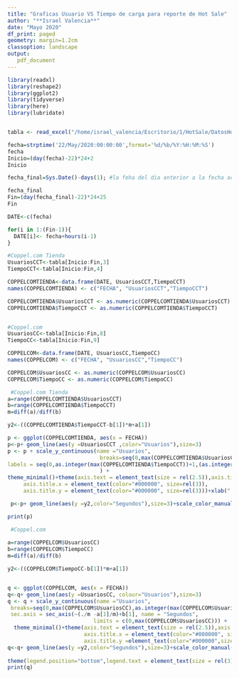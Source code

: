 ```yaml
---
title: "Graficas Usuario VS Tiempo de carga para reporte de Hot Sale"
author: "**Israel Valencia**"
date: "Mayo 2020"
df_print: paged
geometry: margin=1.2cm
classoption: landscape
output: 
   pdf_document
---
```


```r
library(readxl)
library(reshape2)
library(ggplot2)
library(tidyverse)
library(here)
library(lubridate)


tabla <- read_excel("/home/israel_valencia/Escritorio/1/HotSale/DatosHotsale.xlsx",3) #Lee la hoja 3 del excel

fecha=strptime('22/May/2020:00:00:00',format='%d/%b/%Y:%H:%M:%S')
fecha
Inicio=(day(fecha)-22)*24+2
Inicio

fecha_final=Sys.Date()-days(1); #la feha del dia anterior a la fecha actual, cuando ya se actualice el archivo, lo corres y se va a agregar todo desde el 22 de MAyo hasta lo del dia anterior a la fecha actual

fecha_final
Fin=(day(fecha_final)-22)*24+25
Fin

DATE<-c(fecha)

for(i in 1:(Fin-1)){
  DATE[i]<- fecha+hours(i-1)
}

#Coppel.com Tienda
UsuariosCCT<-tabla[Inicio:Fin,3]
TiempoCCT<-tabla[Inicio:Fin,4]

COPPELCOMTIENDA<-data.frame(DATE, UsuariosCCT,TiempoCCT)
names(COPPELCOMTIENDA) <- c("FECHA", "UsuariosCCT","TiempoCCT")

COPPELCOMTIENDA$UsuariosCCT <- as.numeric(COPPELCOMTIENDA$UsuariosCCT)
COPPELCOMTIENDA$TiempoCCT <- as.numeric(COPPELCOMTIENDA$TiempoCCT)


#Coppel.com
UsuariosCC<-tabla[Inicio:Fin,8]
TiempoCC<-tabla[Inicio:Fin,9]

COPPELCOM<-data.frame(DATE, UsuariosCC,TiempoCC)
names(COPPELCOM) <- c("FECHA", "UsuariosCC","TiempoCC")

COPPELCOM$UsuariosCC <- as.numeric(COPPELCOM$UsuariosCC)
COPPELCOM$TiempoCC <- as.numeric(COPPELCOM$TiempoCC)


```

```r

 #Coppel.com Tienda
a=range(COPPELCOMTIENDA$UsuariosCCT)
b=range(COPPELCOMTIENDA$TiempoCCT)
m=diff(a)/diff(b)

y2<-((COPPELCOMTIENDA$TiempoCCT-b[1])*m+a[1])

p <- ggplot(COPPELCOMTIENDA, aes(x = FECHA)) 
p<-p+ geom_line(aes(y =UsuariosCCT ,color="Usuarios"),size=3)
p <- p + scale_y_continuous(name ="Usuarios", 
                             breaks=seq(0,max(COPPELCOMTIENDA$UsuariosCCT),as.integer(max(COPPELCOMTIENDA$UsuariosCCT)/10)), labels = seq(0,max(COPPELCOMTIENDA$UsuariosCCT),as.integer(max(COPPELCOMTIENDA$UsuariosCCT)/10)),sec.axis = sec_axis(~(./m -a[1]/m)+b[1], name = "Segundos",                             breaks=seq(0,as.integer(max(COPPELCOMTIENDA$TiempoCCT))+1,(as.integer(max(COPPELCOMTIENDA$TiempoCCT) +1)/10)), 
labels = seq(0,as.integer(max(COPPELCOMTIENDA$TiempoCCT))+1,(as.integer(max(COPPELCOMTIENDA$TiempoCCT)+1)/10))),
                             ) + 
theme_minimal()+theme(axis.text = element_text(size = rel(2.5)),axis.title.y.right = element_text(margin = margin(t = 0, r =20, b = 0, l = 20)))+ggtitle("Coppel.com Tienda")+ theme(  plot.title = element_text(color="blue", size=rel(4), face="italic"),
     axis.title.x = element_text(color="#000000", size=rel(3)),
     axis.title.y = element_text(color="#000000", size=rel(3)))+xlab(" ")

 p<-p+ geom_line(aes(y =y2,color="Segundos"),size=3)+scale_color_manual(name=" ",                     values=c("Segundos"="orange","Usuarios"="#0096f2"),                                                labels=c("Segundos","Usuarios"))+theme(legend.position="bottom", legend.text = element_text( size = rel(3)),legend.key.width = unit(3,"cm"))

print(p)
```
```r

 #Coppel.com
          
a=range(COPPELCOM$UsuariosCC)
b=range(COPPELCOM$TiempoCC)
m=diff(a)/diff(b)

y2<-((COPPELCOM$TiempoCC-b[1])*m+a[1])


q <- ggplot(COPPELCOM, aes(x = FECHA)) 
q<-q+ geom_line(aes(y =UsuariosCC, colour="Usuarios"),size=3)
q <- q + scale_y_continuous(name ="Usuarios", 
 breaks=seq(0,max(COPPELCOM$UsuariosCC),as.integer(max(COPPELCOM$UsuariosCC)/10)),                    labels=seq(0,max(COPPELCOM$UsuariosCC),as.integer(max(COPPELCOM$UsuariosCC)/10)),
 sec.axis = sec_axis(~(./m -a[1]/m)+b[1], name = "Segundos",                           breaks=seq(0,as.integer(max(COPPELCOM$TiempoCC))+1,(as.integer(max(COPPELCOM$TiempoCC) +1)/10)), labels = seq(0,as.integer(max(COPPELCOM$TiempoCC))+1,(as.integer(max(COPPELCOM$TiempoCC)+1)/10))), 
                           limits = c(0,max(COPPELCOM$UsuariosCC))) + 
  theme_minimal()+theme(axis.text = element_text(size = rel(2.5)),axis.title.y.right = element_text(margin = margin(t = 0, r =20, b = 0, l = 20)))+ggtitle("Coppel.com")+ theme(plot.title = element_text(color="blue", size=rel(4), face="italic"),
                        axis.title.x = element_text(color="#000000", size=rel(3)),
                        axis.title.y =element_text(color="#000000",size=rel(3))) +xlab(" ")
q<-q+ geom_line(aes(y =y2,color="Segundos"),size=3)+scale_color_manual(name=" ",
                                                                          values=c("Usuarios"="#0096f2","Segundos"="orange"),                                               labels=c("Segundos","Usuarios"))+
theme(legend.position="bottom",legend.text = element_text(size = rel(3)),legend.key.width = unit(3,"cm"))
print(q)

```